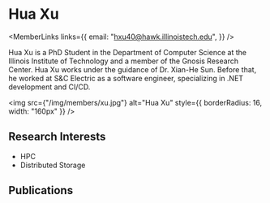
# Hua Xu

<div style={{display: 'flex', flexDirection: 'row'}}>

<div style={{flex: 1, display: 'flex', flexDirection: 'column'}}>

<MemberLinks
  links={{
    email: "hxu40@hawk.illinoistech.edu",
  }}
/>

Hua Xu is a PhD Student in the Department of Computer Science at the Illinois Institute of Technology  and a member of the Gnosis Research Center. Hua Xu works under the guidance of Dr. Xian-He Sun.  Before that, he worked at S&C Electric as a software engineer, specializing in .NET development and CI/CD.

</div>

<div style={{paddingLeft: 32}}>

<img
  src={"/img/members/xu.jpg"}
  alt="Hua Xu"
  style={{ borderRadius: 16, width: "160px" }}
/>

</div>

</div>

## Research Interests

- HPC
- Distributed Storage

## Publications

<MemberPublications authorShortName="H. Xu" />
